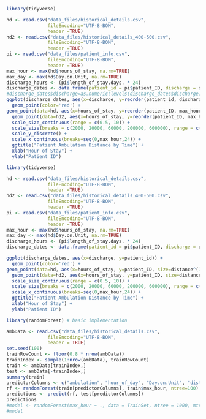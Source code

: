 ```r
library(tidyverse)

hd <- read.csv("data_files/historical_details.csv",
               fileEncoding="UTF-8-BOM",
               header =TRUE)
hd2 <- read.csv("data_files/historical_details_400-500.csv",
               fileEncoding="UTF-8-BOM",
               header =TRUE)
pi <- read.csv("data_files/patient_info.csv",
               fileEncoding="UTF-8-BOM",
               header =TRUE)
max_hour <- max(hd$hours_of_stay, na.rm=TRUE)
max_day <- max(hd$Day.on.Unit, na.rm=TRUE)
discharge_hours <- (pi$length_of_stay.days. * 24)
discharge_dates <- data.frame(patient_id = pi$patient_ID, discharge = discharge_hours)
#discharge_dates$discharge=as.numeric(levels(discharge_dates$discharge))[discharge_dates$discharge]
ggplot(discharge_dates, aes(x=discharge, y=reorder(patient_id, discharge))) +
  geom_point(color='red') +
geom_point(data=hd, aes(x=hours_of_stay, y=reorder(patient_ID, max_hour), size=distance^(1/.7)), inherit.aes=FALSE, alpha = 0.2) +
  geom_point(data=hd2, aes(x=hours_of_stay, y=reorder(patient_ID, max_hour), size=distance^(1/.7)), inherit.aes=FALSE, alpha = 0.2, color='blue') +
  scale_size_continuous(range = c(0.5, 10)) +
  scale_size(breaks = c(2000, 20000, 60000, 200000, 600000), range = c(0.5, 10)) +
  scale_y_discrete() +
  scale_x_continuous(breaks=seq(0,max_hour,24)) +
  ggtitle("Patient Ambulation Distance by Time") +
  xlab("Hour of Stay") + 
  ylab("Patient ID")
```

```r
library(tidyverse)

hd <- read.csv("data_files/historical_details.csv",
               fileEncoding="UTF-8-BOM",
               header =TRUE)
hd2 <- read.csv("data_files/historical_details_400-500.csv",
               fileEncoding="UTF-8-BOM",
               header =TRUE)
pi <- read.csv("data_files/patient_info.csv",
               fileEncoding="UTF-8-BOM",
               header =TRUE)
max_hour <- max(hd$hours_of_stay, na.rm=TRUE)
max_day <- max(hd$Day.on.Unit, na.rm=TRUE)
discharge_hours <- (pi$length_of_stay.days. * 24)
discharge_dates <- data.frame(patient_id = pi$patient_ID, discharge = discharge_hours)

ggplot(discharge_dates, aes(x=discharge, y=patient_id)) +
  geom_point(color='red') +
geom_point(data=hd, aes(x=hours_of_stay, y=patient_ID, size=distance^(1/.7)), inherit.aes=FALSE, alpha = 0.2) +
  geom_point(data=hd2, aes(x=hours_of_stay, y=patient_ID, size=distance^(1/.7)), inherit.aes=FALSE, alpha = 0.2, color='blue') +
  scale_size_continuous(range = c(0.5, 10)) +
  scale_size(breaks = c(2000, 20000, 60000, 200000, 600000), range = c(0.5, 10)) +
  scale_x_continuous(breaks=seq(0,max_hour,24)) +
  ggtitle("Patient Ambulation Distance by Time") +
  xlab("Hour of Stay") + 
  ylab("Patient ID")
```
```r
library(randomForest) # basic implementation

ambData <- read.csv("data_files/historical_details.csv",
               fileEncoding="UTF-8-BOM",
               header = TRUE)
set.seed(100)
trainRowCount <- floor(0.8 * nrow(ambData))
trainIndex <- sample(1:nrow(ambData), trainRowCount)
train <- ambData[trainIndex,]
test <- ambData[-trainIndex,]
summary(train)
predictorColumns <- c("ambulation", "hour_of_day", "Day.on.Unit", "distance", "duration", "speed", "hours_of_stay")
rf <- randomForest(train[predictorColumns], train$max_hour, ntree=100)
predictions <- predict(rf, test[predictorColumns])
predictions
#model <- randomForest(max_hour ~ ., data = TrainSet, ntree = 1000, mtry = 20, importance = TRUE)
#model
```